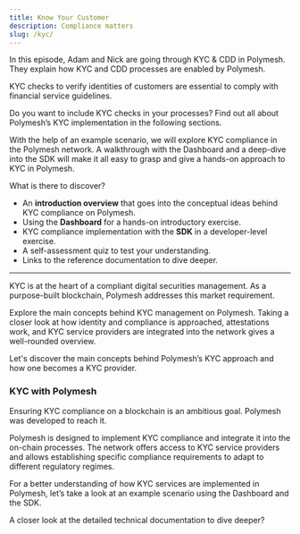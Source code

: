 ```yaml
---
title: Know Your Customer
description: Compliance matters
slug: /kyc/
---
```




<OverviewVideoBox title="KYC & CDD in Polymesh" videoId="7S1IqaSLrq8">
	In this episode, Adam and Nick are going through KYC & CDD in Polymesh. They explain how KYC and CDD processes are enabled by Polymesh. 
</OverviewVideoBox>

KYC checks to verify identities of customers are essential to comply with financial service guidelines.

Do you want to include KYC checks in your processes? Find out all about Polymesh’s KYC implementation in the following sections.

With the help of an example scenario, we will explore KYC compliance in the Polymesh network. A walkthrough with the Dashboard and a deep-dive into the SDK will make it all easy to grasp and give a hands-on approach to KYC in Polymesh.

What is there to discover?
* An **introduction overview** that goes into the conceptual ideas behind KYC compliance on Polymesh.
* Using the **Dashboard** for a hands-on introductory exercise.
* KYC compliance implementation with the **SDK** in a developer-level exercise.
* A self-assessment quiz to test your understanding.
* Links to the reference documentation to dive deeper.

***

<OverviewBox title="Overview: KYC" linkHref="/kyc/know-your-customer" linkText="Overview" imgSrc="/illu-p-screen.svg">

KYC is at the heart of a compliant digital securities management. As a purpose-built blockchain, Polymesh addresses this market requirement.

Explore the main concepts behind KYC management on Polymesh. Taking a closer look at how identity and compliance is approached, attestations work, and KYC service providers are integrated into the network gives a well-rounded overview.

Let's discover the main concepts behind Polymesh’s KYC approach and how one becomes a KYC provider.
</OverviewBox>

### KYC with Polymesh
Ensuring KYC compliance on a blockchain is an ambitious goal. Polymesh was developed to reach it.

Polymesh is designed to implement KYC compliance and integrate it into the on-chain processes. The network offers access to KYC service providers and allows establishing specific compliance requirements to adapt to different regulatory regimes.

For a better understanding of how KYC services are implemented in Polymesh, let’s take a look at an example scenario using the Dashboard and the SDK.

<ActionCardWrapper>
	<ActionCard href="/kyc/kyc-dashboard" text="KYC compliance with the Dashboard" desc="Let’s discover how KYC compliance can be managed through your browser and the Polymesh Dashboard."></ActionCard>
	<ActionCard href="/kyc/kyc-sdk" showDevSign="true" text="Providing KYC using the SDK" desc="How the SDK can help to ensure and provide KYC on-chain. Let’s explore an example scenario."></ActionCard>
</ActionCardWrapper>

<OverviewBox title="Dive into further resources" linkHref="https://developers.polymath.network/polymesh-sdk-api-reference/" linkText="Explore" imgSrc="/illu-p-code.svg" external="true">

A closer look at the detailed technical documentation to dive deeper?
</OverviewBox>
